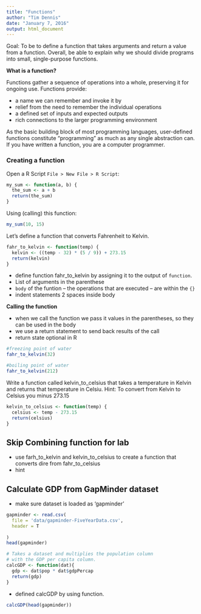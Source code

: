 ```yaml
---
title: "Functions"
author: "Tim Dennis"
date: "January 7, 2016"
output: html_document
---
```


Goal: To be to define a function that takes arguments and return a value from a function. Overall, 
be able to explain why we should divide programs into small, single-purpose functions.

**What is a function?**

Functions gather a sequence of operations into a whole, preserving it for ongoing use. Functions provide:

* a name we can remember and invoke it by
* relief from the need to remember the individual operations
* a defined set of inputs and expected outputs
* rich connections to the larger programming environment

As the basic building block of most programming languages, user-defined functions constitute “programming” as much as any single abstraction can. If you have written a function, you are a computer programmer.

### Creating a function 

Open a R Script `File > New File > R Script`:

```r
my_sum <- function(a, b) {
  the_sum <- a + b
  return(the_sum)
}
```

Using (calling) this function: 

```r
my_sum(10, 15)

```

Let's define a function that converts Fahrenheit to Kelvin.

```r
fahr_to_kelvin <- function(temp) {
  kelvin <- ((temp - 32) * (5 / 9)) + 273.15
  return(kelvin)
}
```

* define function fahr_to_kelvin by assigning it to the output of `function`. 
* List of arguments in the parenthese
* `body` of the funtion -- the operations that are executed -- are within the `{}`
* indent statements 2 spaces inside body

**Calling the function** 

* when we call the function we pass it values in the parentheses, so they can be used in the body
* we use a return statement to send back results of the call
* return state optional in R 

```r
#freezing point of water
fahr_to_kelvin(32)

#boiling point of water
fahr_to_kelvin(212)
```

Write a function called kelvin_to_celsius that takes a temperature in Kelvin and returns that temperature in Celsiu. Hint: To convert from Kelvin to Celsius you minus 273.15
```r

kelvin_to_celsius <- function(temp) {
  celsius <- temp - 273.15
  return(celsius)
}

```

## Skip Combining function for lab 

* use farh_to_kelvin and kelvin_to_celsius to create a function that converts dire from fahr_to_celsius
* hint 

## Calculate GDP from GapMinder dataset

* make sure dataset is loaded as 'gapminder'

```r
gapminder <- read.csv(
  file = 'data/gapminder-FiveYearData.csv',
  header = T
  
)
head(gapminder)
```


```r
# Takes a dataset and multiplies the population column
# with the GDP per capita column.
calcGDP <- function(dat){
  gdp <- dat$pop * dat$gdpPercap
  return(gdp)
}

```

* defined calcGDP by using function.
```r

calcGDP(head(gapminder))

```


